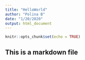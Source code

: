 ```yaml
---
title: "HelloWorld"
author: "Polina B"
date: "1/20/2020"
output: html_document
---
```


```r
knitr::opts_chunk$set(echo = TRUE)
```

## This is a markdown file